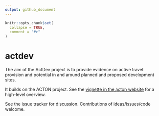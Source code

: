 ```yaml
---
output: github_document
---
```


<!-- README.md is generated from README.Rmd. Please edit that file -->

```r
knitr::opts_chunk$set(
  collapse = TRUE,
  comment = "#>"
)
```

# actdev

<!-- badges: start -->
<!-- badges: end -->
The aim of the ActDev project is to provide evidence on active travel provision and potential in and around planned and proposed development sites.

It builds on the ACTON project.
See the [vignette in the acton website](https://cyipt.github.io/acton/articles/the-actdev-project.html) for a high-level overview.

See the issue tracker for discussion. Contributions of ideas/issues/code welcome.
